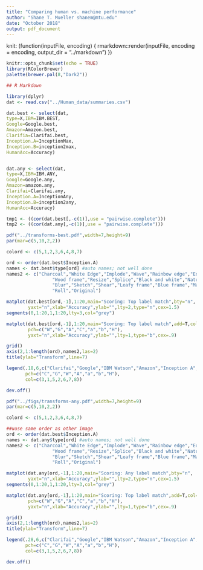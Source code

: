 ```yaml
---
title: "Comparing human vs. machine performance"
author: "Shane T. Mueller shanem@mtu.edu"
date: "October 2018"
output: pdf_document
---
```

knit: (function(inputFile, encoding) {
  rmarkdown::render(inputFile, encoding = encoding, output_dir = "../markdown") })
  
```r
knitr::opts_chunk$set(echo = TRUE)
library(RColorBrewer)
palette(brewer.pal(8,"Dark2"))

## R Markdown
```


```r
library(dplyr)
dat <- read.csv("../Human_data/summaries.csv")

dat.best <- select(dat,
type=X,IBM=IBM.BEST,
Google=Google.best,
Amazon=Amazon.best,
Clarifia=Clarifai.best,
Inception.A=InceptionMax,
Inception.B=inception2max,
HumanAcc=Accuracy)


dat.any <- select(dat,
type=X,IBM=IBM.ANY,
Google=Google.any,
Amazon=amazon.any,
Clarifai=Clarifai.any,
Inception.A=InceptionAny,
Inception.B=inception2any,
HumanAcc=Accuracy)

tmp1 <- ((cor(dat.best[,-c(1)],use = "pairwise.complete")))
tmp2 <- ((cor(dat.any[,-c(1)],use = "pairwise.complete")))


```


```r
pdf("../transforms-best.pdf",width=7,height=9)
par(mar=c(5,10,2,2))

colord <- c(5,1,2,3,6,4,8,7)

ord <- order(dat.best$Inception.A)
names <- dat.best$type[ord] #auto names; not well done
names2 <- c("Charcoal","White Edge","Implode","Wave","Rainbow edge","Edge",
                 "Wood frame","Resize","Splice","Black and white","Nature frame",
                 "Blur","Sketch","Shear","Leafy frame","Blue frame","Mask","Rotation",
                 "Roll","Original")

matplot(dat.best[ord,-1],1:20,main="Scoring: Top label match",bty="n",
        yaxt="n",xlab="Accuracy",ylab="",lty=2,type="n",cex=1.5)
segments(0,1:20,1,1:20,lty=3,col="grey")

matplot(dat.best[ord,-1],1:20,main="Scoring: Top label match",add=T,col=colord,
        pch=c("W","G","A","C","a","b","H"),
        yaxt="n",xlab="Accuracy",ylab="",lty=1,type="b",cex=.9)

grid()
axis(2,1:length(ord),names2,las=2)
title(ylab="Transform",line=7)

legend(.18,6,c("Clarifai","Google","IBM Watson","Amazon","Inception A","Inception B","Human"),
       pch=c("C","G","W","A","a","b","H"),
       col=c(3,1,5,2,6,7,8))

dev.off()
```




```r
pdf("../figs/transforms-any.pdf",width=7,height=9)
par(mar=c(5,10,2,2))

colord <- c(5,1,2,3,6,4,8,7)

##uuse same order as other image
ord <- order(dat.best$Inception.A)
names <- dat.any$type[ord] #auto names; not well done
names2 <- c("Charcoal","White Edge","Implode","Wave","Rainbow edge","Edge",
                 "Wood frame","Resize","Splice","Black and white","Nature frame",
                 "Blur","Sketch","Shear","Leafy frame","Blue frame","Mask","Rotation",
                 "Roll","Original")

matplot(dat.any[ord,-1],1:20,main="Scoring: Any label match",bty="n",
        yaxt="n",xlab="Accuracy",ylab="",lty=2,type="n",cex=1.5)
segments(0,1:20,1,1:20,lty=3,col="grey")

matplot(dat.any[ord,-1],1:20,main="Scoring: Top label match",add=T,col=colord,
        pch=c("W","G","A","C","a","b","H"),
        yaxt="n",xlab="Accuracy",ylab="",lty=1,type="b",cex=.9)

grid()
axis(2,1:length(ord),names2,las=2)
title(ylab="Transform",line=7)

legend(.28,6,c("Clarifai","Google","IBM Watson","Amazon","Inception A","Inception B","Human"),
       pch=c("C","G","W","A","a","b","H"),
       col=c(3,1,5,2,6,7,8))

dev.off()
```


